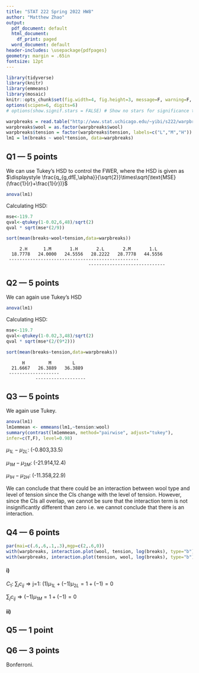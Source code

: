 ```yaml
---
title: "STAT 222 Spring 2022 HW8"
author: "Matthew Zhao"
output:
  pdf_document: default
  html_document:
    df_print: paged
  word_document: default
header-includes: \usepackage{pdfpages}
geometry: margin = .65in
fontsize: 12pt
---
```


```r
library(tidyverse)
library(knitr)
library(emmeans)
library(mosaic)
knitr::opts_chunk$set(fig.width=4, fig.height=3, message=F, warning=F, collapse=T)
options(scipen=6, digits=6)
# options(show.signif.stars = FALSE) # Show no stars for significance tests
```


```r
warpbreaks = read.table("http://www.stat.uchicago.edu/~yibi/s222/warpbreaks.txt", h=T)
warpbreaks$wool = as.factor(warpbreaks$wool)
warpbreaks$tension = factor(warpbreaks$tension, labels=c("L","M","H"))
lm1 = lm(breaks ~ wool*tension, data=warpbreaks)
```

## Q1 --- 5 points

We can use Tukey's HSD to control the FWER, where the HSD is given as $\displaystyle \frac{q_{g,dfE,\alpha}}{\sqrt{2}}\times\sqrt{\text{MSE}(\frac{1}{r}+\frac{1}{r})}$

```r
anova(lm1)
```


Calculating HSD:
```r
mse<-119.7
qval<-qtukey(1-0.02,6,48)/sqrt(2)
qval * sqrt(mse*(2/9))
```
```r
sort(mean(breaks~wool+tension,data=warpbreaks))
```


```
     2.H      1.M       1.H       2.L       2.M       1.L 
  18.7778   24.0000   24.5556   28.2222   28.7778   44.5556 
 -------------------------------------------------
                               -----------------------------
```

## Q2 --- 5 points

We can again use Tukey's HSD

```r
anova(lm1)
```


Calculating HSD:
```r
mse<-119.7
qval<-qtukey(1-0.02,3,48)/sqrt(2)
qval * sqrt(mse*(2/(9*2)))
```
```r
sort(mean(breaks~tension,data=warpbreaks))
```


```
      H         M        L 
  21.6667   26.3889   36.3889 
 -------------------
           -------------------
```


## Q3 --- 5 points

We again use Tukey.
```r
anova(lm1)
lm1emmean <- emmeans(lm1,~tension:wool)
summary(contrast(lm1emmean, method="pairwise", adjust="tukey"),
infer=c(T,F), level=0.98)
```


$\mu_{1L} - \mu_{2L}$: (-0.803,33.5)

$\mu_{1M} - \mu_{2M}$: (-21.914,12.4)

$\mu_{1H} - \mu_{2H}$: (-11.358,22.9)


We can conclude that there could be an interaction between wool type and level of tension since the CIs change with the level of tension. However, since the CIs all overlap, we cannot be sure that the interaction term is not insignificantly different than zero i.e. we cannot conclude that there is an interaction. 

## Q4 --- 6 points

```r
par(mai=c(.6,.6,.1,.3),mgp=c(2,.6,0))
with(warpbreaks, interaction.plot(wool, tension, log(breaks), type="b"))
with(warpbreaks, interaction.plot(tension, wool, log(breaks), type="b"))
```

#### i)
$C_1\text{: } \sum_i c_{ij} \Rightarrow \text{j=1: } (1)\mu_{1L} + (-1)\mu_{2L} = 1 + (-1) = 0$

$\sum_j c_{ij} \Rightarrow (-1)\mu_{1M} = 1 + (-1) = 0$


#### ii)




## Q5 --- 1 point



## Q6 --- 3 points

Bonferroni.



